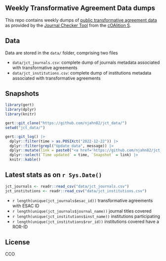 ## Weekly Transformative Agreement Data dumps

This repo contains weekly dumps of [public transformative agreement data](https://journalcheckertool.org/transformative-agreements/) as provided by the [Journal Checker Tool](https://journalcheckertool.org/) from the [cOAlition S](https://www.coalition-s.org/). 


## Data

Data are stored in the `data/` folder, comprising two files

- `data/jct_journals.csv`: complete dump of journals metadata associated with transformative agreements
- `data/jct_institutions.csv`: complete dump of institutions metadata associated with transformative agreements

## Snapshots

```r
library(gert)
library(dplyr)
library(knitr)

gert::git_clone("https://github.com/njahn82/jct_data/")
setwd("jct_data/")

gert::git_log() |>
  dplyr::filter(time > as.POSIXct("2022-12-22")) |>
  dplyr::filter(grepl("Update data", message)) |>
  dplyr::mutate(link = paste0("<a href='https://github.com/njahn82/jct_data/tree/", commit, "/data'>",commit, "</a>")) |>
  dplyr::select(`Time updated` = time, `Snapshot` = link) |>
  knitr::kable()
```

## Latest stats as on `r Sys.Date()`

```r
jct_journals <- readr::read_csv("data/jct_journals.csv")
jct_institutions <- readr::read_csv("data/jct_institutions.csv")
```

- `r length(unique(jct_journals$esac_id))` transformative agreements with ESAC ID
- `r length(unique(jct_journals$journal_name))` journal titles covered
- `r length(unique(jct_institutions$inst_name))` institutions participating 
- `r length(unique(jct_institutions$ror_id))` institutions covered have a ROR-ID

## License

CCO